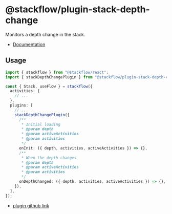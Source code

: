 # @stackflow/plugin-stack-depth-change

Monitors a depth change in the stack.

- [Documentation](https://stackflow.so)

## Usage

```ts
import { stackflow } from "@stackflow/react";
import { stackDepthChangePlugin } from "@stackflow/plugin-stack-depth-change";

const { Stack, useFlow } = stackflow({
  activities: {
    // ...
  },
  plugins: [
    // ...
    stackDepthChangePlugin({
      /**
       * Initial loading
       * @param depth
       * @param activeActivities
       * @param activities
       */
      onInit: ({ depth, activities, activeActivities }) => {},
      /**
       * When the depth changes
       * @param depth
       * @param activeActivities
       * @param activities
       */
      onDepthChanged: ({ depth, activities, activeActivities }) => {},
    }),
  ],
});
```

- [plugin github link](https://github.com/daangn/stackflow/tree/main/extensions/plugin-stack-depth-change)
